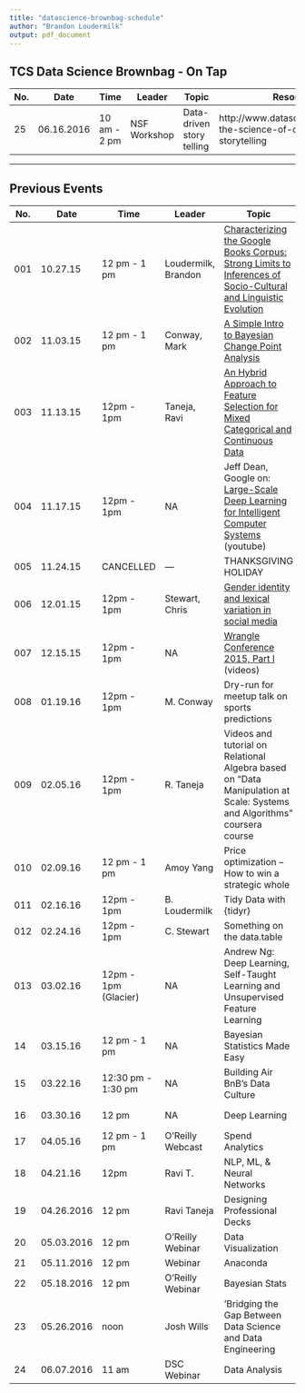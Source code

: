 ```yaml
---
title: "datascience-brownbag-schedule"
author: "Brandon Loudermilk"
output: pdf_document
---
```


## TCS Data Science Brownbag - On Tap

No. | Date | Time | Leader | Topic | Resource Links
--- | ---- | ---- | ------ | ----- | ----
25 | 06.16.2016 | 10 am - 2 pm | NSF Workshop | Data-driven story telling | http://www.datascience.com/workshop-the-science-of-data-driven-storytelling  

----------


## Previous Events

No. | Date | Time | Leader | Topic | Resource Link
--- | ---- | ---- | ------ | ----- | ----
001 | 10.27.15 | 12 pm - 1 pm | Loudermilk, Brandon | [Characterizing the Google Books Corpus: Strong Limits to Inferences of Socio-Cultural and Linguistic Evolution](http://www.plosone.org/article/Authors/info:doi/10.1371/journal.pone.0137041)
002 | 11.03.15 | 12 pm - 1 pm | Conway, Mark | [A Simple Intro to Bayesian Change Point Analysis](http://qualityandinnovation.com/2015/07/14/a-simple-intro-to-bayesian-change-point-analysis/)
003 | 11.13.15 | 12pm - 1pm | Taneja, Ravi | [An Hybrid Approach to Feature Selection for Mixed Categorical and Continuous Data](https://github.com/loudermilk/brownbag/blob/master/articles/kdir11gd.pdf)
004 | 11.17.15 | 12pm - 1pm | NA | Jeff Dean, Google on: [Large-Scale Deep Learning for Intelligent Computer Systems](https://www.youtube.com/watch?v=90-S1M7Ny_o&t=21m2s) (youtube)
005 | 11.24.15 | CANCELLED | --- | THANKSGIVING HOLIDAY
006 | 12.01.15 | 12pm - 1pm | Stewart, Chris | [Gender identity and lexical variation in social media](http://arxiv.org/ftp/arxiv/papers/1210/1210.4567.pdf)
007 | 12.15.15 | 12pm - 1pm | NA |[Wrangle Conference 2015, Part I](https://www.youtube.com/playlist?list=PLe-h9HrA9qfA9qK9eTbDW5c5_qrRmoR34) (videos) 
008 | 01.19.16 | 12pm - 1pm | M. Conway| Dry-run for meetup talk on sports predictions
009 | 02.05.16 | 12pm - 1pm | R. Taneja | Videos and tutorial on Relational Algebra based on "Data Manipulation at Scale: Systems and Algorithms" coursera course | https://www.coursera.org/learn/data-manipulation/home/welcome
010 | 02.09.16 | 12 pm - 1 pm | Amoy Yang | Price optimization – How to win a strategic whole | http://www.palgrave-journals.com/jma/journal/v3/n4/abs/jma201518a.html
011 | 02.16.16 | 12pm - 1pm | B. Loudermilk | Tidy Data with {tidyr} | https://github.com/loudermilk/brownbag/tree/master/tidy-tutorial
012 | 02.24.16 | 12pm - 1pm | C. Stewart | Something on the data.table
013 | 03.02.16 | 12pm - 1pm (Glacier) | NA | Andrew Ng: Deep Learning, Self-Taught Learning and Unsupervised Feature Learning | https://www.youtube.com/watch?v=n1ViNeWhC24
14 | 03.15.16 | 12 pm - 1 pm | NA | Bayesian Statistics Made Easy | https://www.youtube.com/watch?v=m067f4WA_Is
15 | 03.22.16 | 12:30 pm - 1:30 pm | NA | Building Air BnB's Data Culture | https://ieondemand.com/divisions/big-data/events/355/presentations/building-airbnb-s-data-culture-insights-from-5-years-of-hypergrowth
16 | 03.30.16 | 12 pm | NA | Deep Learning | (PyData 2015, Seattle) https://www.youtube.com/watch?v=MVyauNNinC0
17 | 04.05.16 | 12 pm - 1 pm | O'Reilly Webcast | Spend Analytics | TBA
18 | 04.21.16 | 12pm | Ravi T. | NLP, ML, & Neural Networks | Webinar - https://www.dezyre.com/free-webinar/machine-learning-applications-and-artificial-neural-networks/70
19 | 04.26.2016 | 12 pm | Ravi Taneja | Designing Professional Decks | Will review data science POC decksfor inspiration
20 | 05.03.2016 | 12 pm | O'Reilly Webinar | Data Visualization | Creating Addictive Data Experiences in Modern Applications
21 | 05.11.2016 | 12 pm |  Webinar | Anaconda | Open Data Science with R
22 | 05.18.2016 | 12 pm |  O'Reilly Webinar | Bayesian Stats | Learning to love Bayesian statistics
23 | 05.26.2016 |noon |Josh Wills |'Bridging the Gap Between Data Science and Data Engineering |https://www.youtube.com/watch?v=EtYv7zPyS2A&feature=youtu.be |
24 | 06.07.2016 | 11 am |  DSC Webinar | Data Analysis | Top Five Technical Tricks to Try when Trapped
